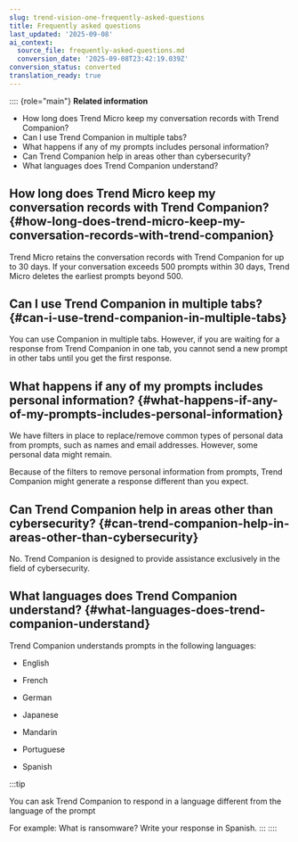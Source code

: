 ```yaml
---
slug: trend-vision-one-frequently-asked-questions
title: Frequently asked questions
last_updated: '2025-09-08'
ai_context:
  source_file: frequently-asked-questions.md
  conversion_date: '2025-09-08T23:42:19.039Z'
conversion_status: converted
translation_ready: true
---
```


:::: {role="main"}
**Related information**

- How long does Trend Micro keep my conversation records with Trend Companion?
- Can I use Trend Companion in multiple tabs?
- What happens if any of my prompts includes personal information?
- Can Trend Companion help in areas other than cybersecurity?
- What languages does Trend Companion understand?

## How long does Trend Micro keep my conversation records with Trend Companion? {#how-long-does-trend-micro-keep-my-conversation-records-with-trend-companion}

Trend Micro retains the conversation records with Trend Companion for up to 30 days. If your conversation exceeds 500 prompts within 30 days, Trend Micro deletes the earliest prompts beyond 500.

## Can I use Trend Companion in multiple tabs? {#can-i-use-trend-companion-in-multiple-tabs}

You can use Companion in multiple tabs. However, if you are waiting for a response from Trend Companion in one tab, you cannot send a new prompt in other tabs until you get the first response.

## What happens if any of my prompts includes personal information? {#what-happens-if-any-of-my-prompts-includes-personal-information}

We have filters in place to replace/remove common types of personal data from prompts, such as names and email addresses. However, some personal data might remain.

Because of the filters to remove personal information from prompts, Trend Companion might generate a response different than you expect.

## Can Trend Companion help in areas other than cybersecurity? {#can-trend-companion-help-in-areas-other-than-cybersecurity}

No. Trend Companion is designed to provide assistance exclusively in the field of cybersecurity.

## What languages does Trend Companion understand? {#what-languages-does-trend-companion-understand}

Trend Companion understands prompts in the following languages:

- English

- French

- German

- Japanese

- Mandarin

- Portuguese

- Spanish

:::tip

You can ask Trend Companion to respond in a language different from the language of the prompt

For example: What is ransomware? Write your response in Spanish.
:::
::::
